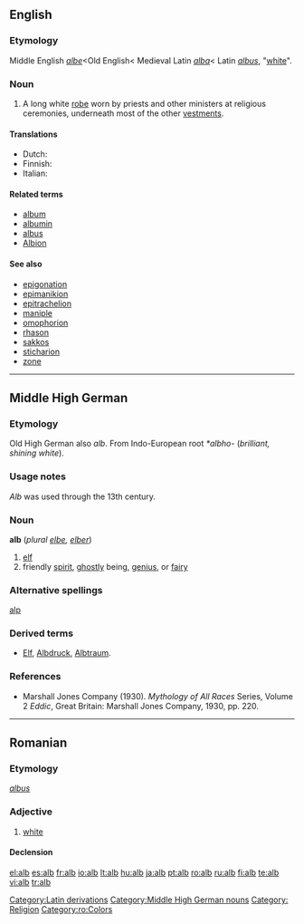==English==

===Etymology===
Middle English ''[[albe]]''<Old English< Medieval Latin ''[[alba]]''< Latin ''[[albus]]'', "[[white]]".

===Noun===
{{en-noun}}

# A long white [[robe]] worn by priests and other ministers at religious ceremonies, underneath most of the other [[vestments]].

====Translations====
{{top}}
* Dutch: {{t-|nl|albe}}
* Finnish: {{t+|fi|alba}}
* Italian: {{t+|it|camice|m}}
{{mid}}
{{bottom}}

====Related terms====
*[[album]]
*[[albumin]]
*[[albus]]
*[[Albion]]

====See also====
*[[epigonation]]
*[[epimanikion]]
*[[epitrachelion]]
*[[maniple]]
*[[omophorion]]
*[[rhason]]
*[[sakkos]]
*[[sticharion]]
*[[zone]]

----

==Middle High German==

===Etymology===
Old High German also ''alb''. From Indo-European root ''*albho-'' (''brilliant, shining white'').

===Usage notes===
''Alb'' was used through the 13th century.

===Noun===
'''alb''' (''plural [[elbe]], [[elber]]'')

# [[elf]]
# friendly [[spirit]], [[ghostly]] being, [[genius]], or [[fairy]]

===Alternative spellings===
[[alp]]

===Derived terms===
*[[Elf#German|Elf]], [[Albdruck#German|Albdruck]], [[Albtraum#German|Albtraum]].

===References===
*Marshall Jones Company (1930). ''Mythology of All Races'' Series, Volume 2 ''Eddic'', Great Britain: Marshall Jones Company, 1930, pp. 220.

[[Category:Latin derivations]]
[[Category:Middle High German nouns]]
[[Category: Religion]]

----

==Romanian==

===Etymology===
{{L.|ro}} ''[[albus]]''

===Adjective===
{{ro-adj|4}}

# [[white]]

====Declension====
{{ro-adj-4|alb}}

[[Category:ro:Colors]]

[[el:alb]]
[[es:alb]]
[[fr:alb]]
[[io:alb]]
[[lt:alb]]
[[hu:alb]]
[[ja:alb]]
[[pt:alb]]
[[ro:alb]]
[[ru:alb]]
[[fi:alb]]
[[te:alb]]
[[vi:alb]]
[[tr:alb]]